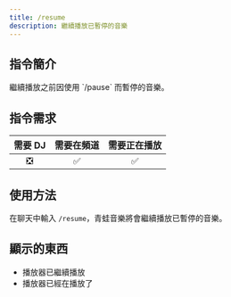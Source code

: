 ```yaml
---
title: /resume
description: 繼續播放已暫停的音樂
---
```


## 指令簡介
<Callout type="info">
繼續播放之前因使用 `/pause` 而暫停的音樂。
</Callout>

## 指令需求
| 需要 DJ |	需要在頻道 | 需要正在播放 |
| :-----: | :-------: | :---------: |
|   ❎   |    ✅     |     ✅      |

## 使用方法
在聊天中輸入 `/resume`，青蛙音樂將會繼續播放已暫停的音樂。

## 顯示的東西
- 播放器已繼續播放
- 播放器已經在播放了